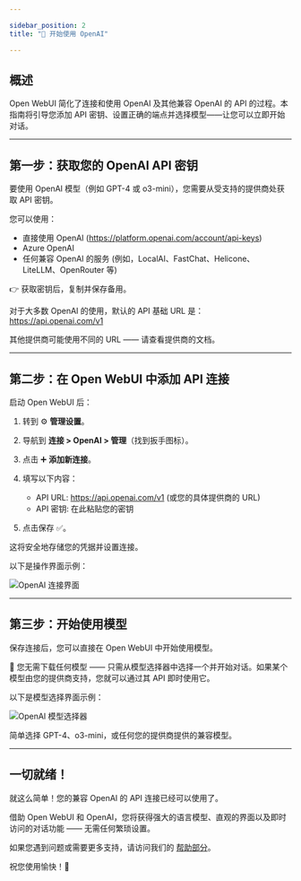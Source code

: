 ```yaml
---

sidebar_position: 2  
title: "🤖 开始使用 OpenAI"

---
```


## 概述

Open WebUI 简化了连接和使用 OpenAI 及其他兼容 OpenAI 的 API 的过程。本指南将引导您添加 API 密钥、设置正确的端点并选择模型——让您可以立即开始对话。

---

## 第一步：获取您的 OpenAI API 密钥

要使用 OpenAI 模型（例如 GPT-4 或 o3-mini），您需要从受支持的提供商处获取 API 密钥。

您可以使用：

- 直接使用 OpenAI (https://platform.openai.com/account/api-keys)
- Azure OpenAI
- 任何兼容 OpenAI 的服务 (例如，LocalAI、FastChat、Helicone、LiteLLM、OpenRouter 等)

👉 获取密钥后，复制并保存备用。

对于大多数 OpenAI 的使用，默认的 API 基础 URL 是：  
https://api.openai.com/v1

其他提供商可能使用不同的 URL —— 请查看提供商的文档。

---

## 第二步：在 Open WebUI 中添加 API 连接

启动 Open WebUI 后：

1. 转到 ⚙️ **管理设置**。
2. 导航到 **连接 > OpenAI > 管理**（找到扳手图标）。
3. 点击 ➕ **添加新连接**。
4. 填写以下内容：
   - API URL: https://api.openai.com/v1 (或您的具体提供商的 URL)
   - API 密钥: 在此粘贴您的密钥

5. 点击保存 ✅。

这将安全地存储您的凭据并设置连接。

以下是操作界面示例：

![OpenAI 连接界面](/images/getting-started/quick-start/manage-openai.png)

---

## 第三步：开始使用模型

保存连接后，您可以直接在 Open WebUI 中开始使用模型。

🧠 您无需下载任何模型 —— 只需从模型选择器中选择一个并开始对话。如果某个模型由您的提供商支持，您就可以通过其 API 即时使用它。

以下是模型选择界面示例：

![OpenAI 模型选择器](/images/getting-started/quick-start/selector-openai.png)

简单选择 GPT-4、o3-mini，或任何您的提供商提供的兼容模型。

---

## 一切就绪！

就这么简单！您的兼容 OpenAI 的 API 连接已经可以使用了。

借助 Open WebUI 和 OpenAI，您将获得强大的语言模型、直观的界面以及即时访问的对话功能 —— 无需任何繁琐设置。

如果您遇到问题或需要更多支持，请访问我们的 [帮助部分](/troubleshooting)。

祝您使用愉快！🎉

